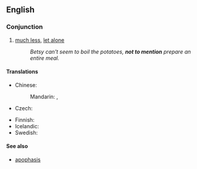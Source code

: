 ==English==

===Conjunction===
{{infl|en|conjunction|head=[[not]] [[to]] [[mention]]}}

#[[much less]], [[let alone]]
#: ''Betsy can't seem to boil the potatoes, '''not to mention''' prepare an entire meal.''

====Translations====
{{trans-top|much less}}
* Chinese:
*: Mandarin: {{t|zh|更不用說|sc=Hani}}, {{t|zh|更不用说|tr=gèng bùyòng shuō|sc=Hani}}
* Czech: {{t-|cs|nemluvě}}
{{trans-mid}}
* Finnish: {{t|fi|puhumattakaan}}
* Icelandic: {{t|is|hvað þá heldur}}
* Swedish: {{t-|sv|för att inte tala om}}
{{trans-bottom}}

====See also====
* [[apophasis]]